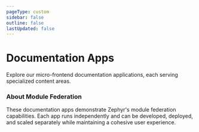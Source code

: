 ```yaml
---
pageType: custom
sidebar: false
outline: false
lastUpdated: false
---
```



<div className="max-w-6xl mx-auto px-4 py-8">
  <h1 className="text-4xl font-bold text-[var(--rp-c-text-1)] mb-4">Documentation Apps</h1>
  <p className="text-lg text-[var(--rp-c-text-2)] mb-8">Explore our micro-frontend documentation applications, each serving specialized content areas.</p>
  
  <NavigationGrid />
  
  <div className="mt-8 p-6 bg-[var(--rp-c-bg-soft)] border border-[var(--rp-c-divider-light)] rounded-lg">
    <h3 className="text-lg font-semibold text-[var(--rp-c-text-1)] mb-2">About Module Federation</h3>
    <p className="text-[var(--rp-c-text-2)] text-sm">
      These documentation apps demonstrate Zephyr's module federation capabilities. Each app runs independently 
      and can be developed, deployed, and scaled separately while maintaining a cohesive user experience.
    </p>
  </div>
</div>